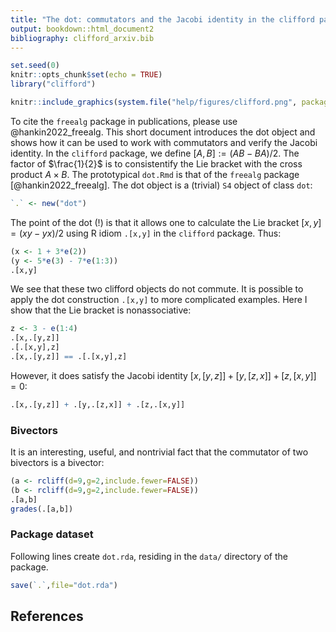 ```yaml
---
title: "The dot: commutators and the Jacobi identity in the clifford package"
output: bookdown::html_document2
bibliography: clifford_arxiv.bib
---
```


```r
set.seed(0)
knitr::opts_chunk$set(echo = TRUE)
library("clifford")
```

```r
knitr::include_graphics(system.file("help/figures/clifford.png", package = "clifford"))
```

To cite the `freealg` package in publications, please use
@hankin2022_freealg.  This short document introduces the dot object
and shows how it can be used to work with commutators and verify the
Jacobi identity.  In the `clifford` package, we define
$\left[A,B\right] := (AB-BA)/2$.  The factor of $\frac{1}{2}$ is to
consistentify the Lie bracket with the cross product $A\times B$.  The
prototypical `dot.Rmd` is that of the `freealg` package
[@hankin2022_freealg].  The dot object is a (trivial) `S4` object of
class `dot`:

```r
`.` <- new("dot")
```

The point of the dot (!) is that it allows one to calculate the Lie
bracket $[x,y]=(xy-yx)/2$ using R idiom `.[x,y]` in the `clifford`
package.  Thus:

```r
(x <- 1 + 3*e(2))
(y <- 5*e(3) - 7*e(1:3)) 
.[x,y]
```

We see that these two clifford objects do not commute.  It is possible
to apply the dot construction `.[x,y]` to more complicated examples.
Here I show that the Lie bracket is nonassociative:

```r
z <- 3 - e(1:4)
.[x,.[y,z]]
.[.[x,y],z]
.[x,.[y,z]] == .[.[x,y],z]
```

However, it does satisfy the Jacobi identity
$\left[x,\left[y,z\right]\right]+\left[y,\left[z,x\right]\right]+
\left[z,\left[x,y\right]\right]=0$:

```r
.[x,.[y,z]] + .[y,.[z,x]] + .[z,.[x,y]]
```

### Bivectors {-}

It is an interesting, useful, and nontrivial fact that the commutator
of two bivectors is a bivector:

```r
(a <- rcliff(d=9,g=2,include.fewer=FALSE))
(b <- rcliff(d=9,g=2,include.fewer=FALSE))
.[a,b]
grades(.[a,b])
```


### Package dataset {-}

Following lines create `dot.rda`, residing in the `data/` directory
of the package.

```r
save(`.`,file="dot.rda")
```

## References
